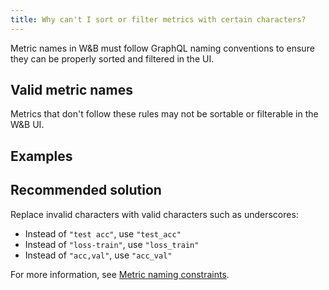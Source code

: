```yaml
---
title: Why can't I sort or filter metrics with certain characters?
---
```



Metric names in W&B must follow GraphQL naming conventions to ensure they can be properly sorted and filtered in the UI.

## Valid metric names

<Text/>

Metrics that don't follow these rules may not be sortable or filterable in the W&B UI.

## Examples

<Text2/>

## Recommended solution

Replace invalid characters with valid characters such as underscores:
- Instead of `"test acc"`, use `"test_acc"`
- Instead of `"loss-train"`, use `"loss_train"`
- Instead of `"acc,val"`, use `"acc_val"`

For more information, see [Metric naming constraints](/guides/models/track/log/#metric-naming-constraints).
